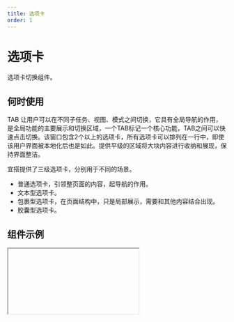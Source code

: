 ```yaml
---
title: 选项卡
order: 1
---
```


# 选项卡
选项卡切换组件。

## 何时使用
TAB 让用户可以在不同子任务、视图、模式之间切换，它具有全局导航的作用，是全局功能的主要展示和切换区域，一个TAB标记一个核心功能，TAB之间可以快速点击切换。该窗口包含2个以上的选项卡，所有选项卡可以排列在一行中，即使该用户界面被本地化后也是如此。提供平级的区域将大块内容进行收纳和展现，保持界面整洁。

宜搭提供了三级选项卡，分别用于不同的场景。

* 普通选项卡，引领整页面的内容，起导航的作用。
* 文本型选项卡。
* 包裹型选项卡，在页面结构中，只是局部展示，需要和其他内容结合出现。
* 胶囊型选项卡。

## 组件示例

<Iframe url="https://www.aliwork.com/developer/tab2?isRenderNav=false" />

## 组件属性
| 属性名   |  属性code  | 类型 | 数据示例  | 动态属性 | 备注 |
| ------ | ------ | ------ | ------ | ----- | ----- |
| 选项 | items | Array  | [{ disabled: false, primaryKey: "2", title: "标签项 2" }] | 否 | 可以设置默认激活选项、禁用选项和标签名 |
| 形态 | shape | String | 普通型 | 否 | 可选项有普通型，包裹型，文本型，胶囊型等 |
| 大小 | size | String | 正常 | 否 | 可选项有小，正常 |
| 选项卡过多时的滑动模式 | excessMode | String | 滑动 | 否 | 可选项为滑动、下拉 |
| 导航选项卡的位置 | tabPosition | String | 上 | 否 | 可选项为上、下、左、右 |
| 选项卡切换时 | onChange | function | `function onChange(activeIndex, key){ console.log(activeIndex, key); }` | 否 |  |
